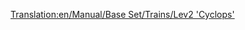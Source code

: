[[Translation:en/Manual/Base Set/Trains/Lev2 'Cyclops']]
{{es/Manual/Base Set/Trains/Trenes|Imagen=
|Nombre=Lev2 'Cyclops'
|Precio=  € ( £)
|Velocidad= km/h ( mph)
|Peso= t
|Potencia=CV ( kW)
|Coste-anual= € ( £)
|Diseño=
|Duración=
|Capacidad=
|Descripción=
|Vida-real=
}}